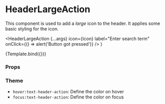 
<Meta
  title="Components/Header/HeaderLargeAction"
  component={HeaderLargeAction}
/>

# HeaderLargeAction

This component is used to add a _large_ icon to the header. It applies some basic styling for the icon.

  <HeaderLargeAction
    {...args}
    icon={Icon}
    label="Enter search term"
    onClick={() => alert('Button got pressed')}
  />
)

<Canvas>
  <Story name="Default">{Template.bind({})}</Story>
</Canvas>

### Props

<ArgsTable story="Default" />

### Theme

- `hover:text-header-action`: Define the color on hover
- `focus:text-header-action`: Define the color on focus
